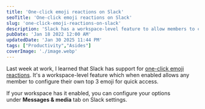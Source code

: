 ```yaml
---
title: 'One-click emoji reactions on Slack'
seoTitle: 'One-click emoji reactions on Slack'
slug: 'one-click-emoji-reactions-on-slack'
description: 'Slack has a workspace-level feature to allow members to configure their top 3 emoji for quick reactions.'
pubDate: 'Jan 18 2022 12:00 AM'
updatedDate: 'Jan 30 2025 11:44 PM'
tags: ["Productivity","Asides"]
coverImage: './image.webp'
---
```


Last week at work, I learned that Slack has support for [one-click emoji reactions](https://slack.com/help/articles/360056881694-Manage-one-click-emoji-reactions-for-your-workspace-or-organization). It's a workspace-level feature which when enabled allows any member to configure their own top 3 emoji for quick access.


If your workspace has it enabled, you can configure your options under **Messages & media** tab on Slack settings.


<R2Image imageKey="assets/one-click-emoji-reactions-on-slack-cb6f24e1-57eb-4a39-9a82-e02a72996163.png" alt="A screenshot of Slack settings that shows the option to set one-click emoji reactions" />

